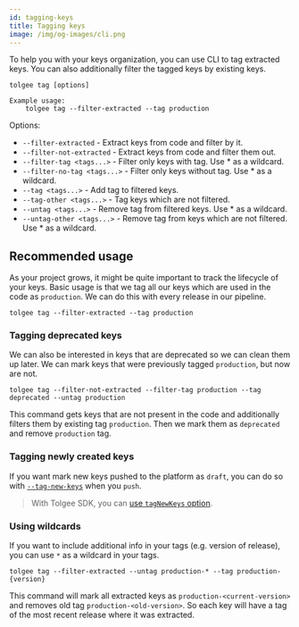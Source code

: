 ```yaml
---
id: tagging-keys
title: Tagging keys
image: /img/og-images/cli.png
---
```


To help you with your keys organization, you can use CLI to tag extracted keys. You can also additionally filter the tagged keys by existing keys.

```
tolgee tag [options]

Example usage:
    tolgee tag --filter-extracted --tag production
```

Options:

- `--filter-extracted` - Extract keys from code and filter by it.
- `--filter-not-extracted` - Extract keys from code and filter them out.
- `--filter-tag <tags...>` - Filter only keys with tag. Use * as a wildcard.
- `--filter-no-tag <tags...>` - Filter only keys without tag. Use * as a wildcard.
- `--tag <tags...>` - Add tag to filtered keys.
- `--tag-other <tags...>` - Tag keys which are not filtered.
- `--untag <tags...>` - Remove tag from filtered keys. Use * as a wildcard.
- `--untag-other <tags...>` - Remove tag from keys which are not filtered. Use * as a wildcard.

## Recommended usage

As your project grows, it might be quite important to track the lifecycle of your keys. Basic usage is that we tag all our keys which are used in the code as `production`. We can do this with every release in our pipeline.

```
tolgee tag --filter-extracted --tag production
```

### Tagging deprecated keys

We can also be interested in keys that are deprecated so we can clean them up later. We can mark keys that were previously tagged `production`, but now are not.

```
tolgee tag --filter-not-extracted --filter-tag production --tag deprecated --untag production
```

This command gets keys that are not present in the code and additionally filters them by existing tag `production`. Then we mark them as `deprecated` and remove `production` tag.

### Tagging newly created keys

If you want mark new keys pushed to the platform as `draft`, you can do so with [`--tag-new-keys`](../push-pull-strings.mdx#pushing-strings) when you `push`.

> With Tolgee SDK, you can [use `tagNewKeys` option](/js-sdk/keys_tagging).

### Using wildcards

If you want to include additional info in your tags (e.g. version of release), you can use `*` as a wildcard in your tags.

```
tolgee tag --filter-extracted --untag production-* --tag production-{version}
```

This command will mark all extracted keys as `production-<current-version>` and removes old tag `production-<old-version>`. So each key will have a tag of the most recent release where it was extracted.
